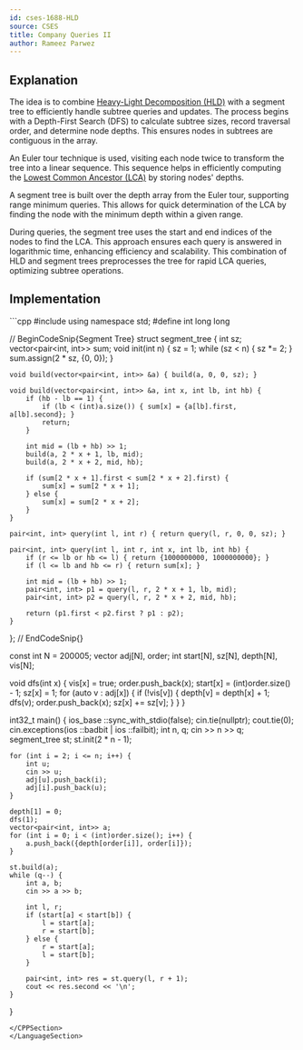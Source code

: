 ```yaml
---
id: cses-1688-HLD
source: CSES
title: Company Queries II
author: Rameez Parwez
---
```


## Explanation
The idea is to combine [Heavy-Light Decomposition (HLD)](/plat/hld) with a segment tree to efficiently handle subtree queries and updates. The process begins with a Depth-First Search (DFS) to calculate subtree sizes, record traversal order, and determine node depths. This ensures nodes in subtrees are contiguous in the array.

An Euler tour technique is used, visiting each node twice to transform the tree into a linear sequence. This sequence helps in efficiently computing the [Lowest Common Ancestor (LCA)](/gold/tree-euler#lca) by storing nodes' depths.

A segment tree is built over the depth array from the Euler tour, supporting range minimum queries. This allows for quick determination of the LCA by finding the node with the minimum depth within a given range.

During queries, the segment tree uses the start and end indices of the nodes to find the LCA. This approach ensures each query is answered in logarithmic time, enhancing efficiency and scalability. This combination of HLD and segment trees preprocesses the tree for rapid LCA queries, optimizing subtree operations.

## Implementation

<LanguageSection>
<CPPSection>
```cpp
#include <bits/stdc++.h>
using namespace std;
#define int long long

// BeginCodeSnip{Segment Tree}
struct segment_tree {
	int sz;
	vector<pair<int, int>> sum;
	void init(int n) {
		sz = 1;
		while (sz < n) { sz *= 2; }
		sum.assign(2 * sz, {0, 0});
	}

	void build(vector<pair<int, int>> &a) { build(a, 0, 0, sz); }

	void build(vector<pair<int, int>> &a, int x, int lb, int hb) {
		if (hb - lb == 1) {
			if (lb < (int)a.size()) { sum[x] = {a[lb].first, a[lb].second}; }
			return;
		}

		int mid = (lb + hb) >> 1;
		build(a, 2 * x + 1, lb, mid);
		build(a, 2 * x + 2, mid, hb);

		if (sum[2 * x + 1].first < sum[2 * x + 2].first) {
			sum[x] = sum[2 * x + 1];
		} else {
			sum[x] = sum[2 * x + 2];
		}
	}

	pair<int, int> query(int l, int r) { return query(l, r, 0, 0, sz); }

	pair<int, int> query(int l, int r, int x, int lb, int hb) {
		if (r <= lb or hb <= l) { return {1000000000, 1000000000}; }
		if (l <= lb and hb <= r) { return sum[x]; }

		int mid = (lb + hb) >> 1;
		pair<int, int> p1 = query(l, r, 2 * x + 1, lb, mid);
		pair<int, int> p2 = query(l, r, 2 * x + 2, mid, hb);

		return (p1.first < p2.first ? p1 : p2);
	}
};
// EndCodeSnip{}

const int N = 200005;
vector<int> adj[N], order;
int start[N], sz[N], depth[N], vis[N];

void dfs(int x) {
	vis[x] = true;
	order.push_back(x);
	start[x] = (int)order.size() - 1;
	sz[x] = 1;
	for (auto v : adj[x]) {
		if (!vis[v]) {
			depth[v] = depth[x] + 1;
			dfs(v);
			order.push_back(x);
			sz[x] += sz[v];
		}
	}
}

int32_t main() {
	ios_base ::sync_with_stdio(false);
	cin.tie(nullptr);
	cout.tie(0);
	cin.exceptions(ios ::badbit | ios ::failbit);
	int n, q;
	cin >> n >> q;
	segment_tree st;
	st.init(2 * n - 1);

	for (int i = 2; i <= n; i++) {
		int u;
		cin >> u;
		adj[u].push_back(i);
		adj[i].push_back(u);
	}

	depth[1] = 0;
	dfs(1);
	vector<pair<int, int>> a;
	for (int i = 0; i < (int)order.size(); i++) {
		a.push_back({depth[order[i]], order[i]});
	}

	st.build(a);
	while (q--) {
		int a, b;
		cin >> a >> b;

		int l, r;
		if (start[a] < start[b]) {
			l = start[a];
			r = start[b];
		} else {
			r = start[a];
			l = start[b];
		}

		pair<int, int> res = st.query(l, r + 1);
		cout << res.second << '\n';
	}
}
```
</CPPSection>
</LanguageSection>
